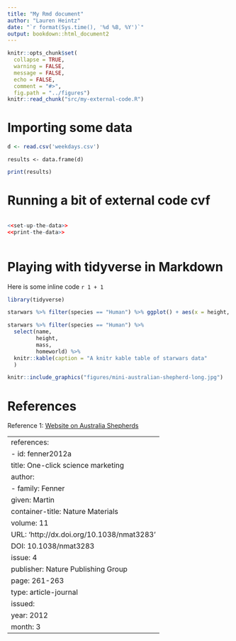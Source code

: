 ```yaml
---
title: "My Rmd document"
author: "Lauren Heintz"
date: "`r format(Sys.time(), '%d %B, %Y')`"
output: bookdown::html_document2
---
```


``` r
knitr::opts_chunk$set(
  collapse = TRUE,
  warning = FALSE,
  message = FALSE,
  echo = FALSE,
  comment = "#>",
  fig.path = "../figures")
knitr::read_chunk("src/my-external-code.R")
```

# Importing some data

```r
d <- read.csv('weekdays.csv')

```

``` r-long-running-code
results <- data.frame(d)
```

```r
print(results)
```

# Running a bit of external code cvf

```r

```

```r
<<set-up-the-data>>
<<print-the-data>>

```

```r

```

# Playing with tidyverse in Markdown

Here is some inline code `r 1 + 1`

```r
library(tidyverse)

starwars %>% filter(species == "Human") %>% ggplot() + aes(x = height, y = mass) + geom_point()

```

```r

starwars %>% filter(species == "Human") %>% 
  select(name,
         height,
         mass,
         homeworld) %>%
  knitr::kable(caption = "A knitr kable table of starwars data"
  )

```

```r

knitr::include_graphics("figures/mini-australian-shepherd-long.jpg")

```



# References

Reference 1: [Website on Australia Shepherds](https://thehappypuppysite.com/mini-australian-shepherd/)

---
references:
- id: fenner2012a
  title: One-click science marketing
  author:
  - family: Fenner
    given: Martin
  container-title: Nature Materials
  volume: 11
  URL: 'http://dx.doi.org/10.1038/nmat3283'
  DOI: 10.1038/nmat3283
  issue: 4
  publisher: Nature Publishing Group
  page: 261-263
  type: article-journal
  issued:
    year: 2012
    month: 3
---
